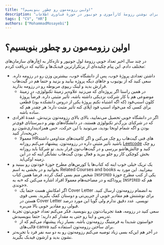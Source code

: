 ```yaml
---
title: "اولین رزومه‌مون رو چطور بنویسیم؟"
description: "نکات کلیدی برای نوشتن رزومهٔ کارآموزی و جونیور در حوزهٔ فناوری اطلاعات."
tags: [ "CV", "HR"]
authors: ["MohammadMosayebi"]
---
```


# اولین رزومه‌مون رو چطور بنویسیم؟

در چند سال اخیر تعداد خوبی رزومهٔ لول جونیور و تازه‌کار به اچ‌آر‌های سازمان‌های مختلف دادم. این پیام چکیده‌ای از پرتکرار‌ترین فیدبک‌ها و نکاتیه که دریافت کردم:

- داشتن تعدادی پروژهٔ خوب، پس از دانشگاه خوب، بیشترین وزن رو در رزومه داره. سعی کنید که از یوتیوب و جاهای دیگه پروژه بیابید و بزنید و حتما هم در گیت‌هاب قرارش بدید و لینک ریپوی مربوطه رو در رزومه بذارید.
    - در همین راستا اگر پروژه‌ای که می‌زنید علاوه‌بر زمینهٔ تکنولوژی، در زمینۀ موضوعی هم با کار شرکت نزدیکی داشته باشه، تأثیر مثبتی داره. فرضاً پروژۀ کلون اسنپ‌فود (که اگه اشتباه نکنم پروژۀ یکی از دروس دانشکده بود) قطعی برای کسی که می‌خواد اسنپ فود اپلای کنه تأثیر مثبت داره؛ هر چقدر  هم که ساده باشه.
- ️اگر در دانشگاه خوبی تحصیل می‌نمایید، بالای بالای رزومه‌تون بزنیدش. عمدهٔ افرادی که در شرکتای بزرگ‌تر تکنولوژی هستند، در
دانشگاه‌های بهتر و دبیرستانای قوی‌تر بودن و اگه شمام اونجا بودید، می‌تونید با این حرکت، حس همزاد‌پنداری‌شون رو جریحه‌دار کنید.
    - معمولا HRهای فنی گیت‌هاب رو چک می‌کنن و اگر کامیت‌های متداومی داشته باشید تأثیر مثبتی داره در رزومه‌‌تون. پیشنهاد می‌کنم روزانه
[Leetcode](https://leetcode.com/)
رو چک کنید و چالش‌هاشو بررسی و در گیت‌هاب‌تون قرار بدید. تو شرکتا باید روزانه بخش کوچکی کار رو جلو ببرید و فعال بودن گیت‌هاب نشانگر اینه که در این زمینه اوکی‌اید.
- یک تریک خیلی خوب اینه که کتاب‌ها یا کورس‌های مطرح حوزۀ خودتون رو ببینید و بخوانید و در بخشی به اسم Related Courses and books بیفزایید. این مورد به شخص منم بسی کمک کرده. فرضا همین کتاب `INSPIRED` یکی از کتب مطرح حوزهٔ پروداکته و در مصاحبه‌هام معمولا افراد اشاره می‌کنن که «به به `INSPIRED` هم که خوندی».
    - ️اگر امکانش هست حتما یک Cover Letter به انضمام رزومه‌تون ارسال کنید. برای نوشتنش هم مقادیر خوبی از جی‌پی‌تی و  دوستان کمک بگیرید. بسی قوی هستن در Cover Letter نویسی. عدد دقیق ندارم ولی گویا این مورد درصد قبولی رو مقادیر خوبی بالا می‌بره.
- سعی کنید در رزومه، همۀ تجربیات‌تون رو بنویسید. فکر می‌کنم تعداد خوبی‌تون تجربۀ تدریس و اینا رو حتی به مقدار کم دارید؛ حتما بنویسیدش.
    - حواستون شدیدا به فرمتینگ رزومه‌تون باشه. بسیار زیاد پیشنهاد می‌کنم که از قالب‌های canva برای ساختن رزومه‌تون استفاده کنید. 
-  در آخر هم این‌که بسی زیاد توصیه می‌کنم رزومه‌تون رو به دو سه نفر فرد با تجربه‌تر نشون بدید و ازشون فیدبک بگیرید.